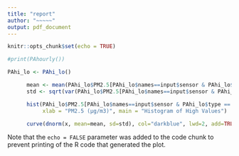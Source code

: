 ```yaml
---
title: "report"
author: "~~~~~"
output: pdf_document
---
```


```r
knitr::opts_chunk$set(echo = TRUE)
```


```r
#print(PAhourly())
```




```r
PAhi_lo <- PAhi_lo()

      mean <- mean(PAhi_lo$PM2.5[PAhi_lo$names==input$sensor & PAhi_lo$type == "high"])
      std <- sqrt(var(PAhi_lo$PM2.5[PAhi_lo$names==input$sensor & PAhi_lo$type == "high"]))

      hist(PAhi_lo$PM2.5[PAhi_lo$names==input$sensor & PAhi_lo$type == "high"], probability = TRUE, breaks = as.numeric(input$n_breaks),
           xlab = "PM2.5 (μg/m3)", main = "Histogram of High Values")

      curve(dnorm(x, mean=mean, sd=std), col="darkblue", lwd=2, add=TRUE)
```

Note that the `echo = FALSE` parameter was added to the code chunk to prevent printing of the R code that generated the plot.
